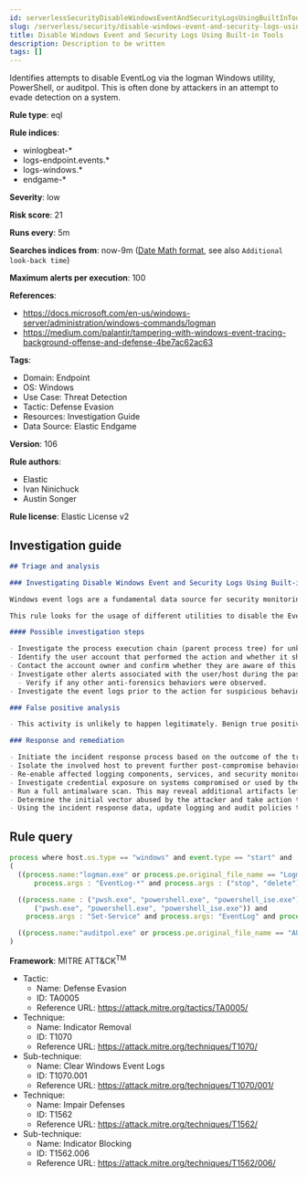 ```yaml
---
id: serverlessSecurityDisableWindowsEventAndSecurityLogsUsingBuiltInTools
slug: /serverless/security/disable-windows-event-and-security-logs-using-built-in-tools
title: Disable Windows Event and Security Logs Using Built-in Tools
description: Description to be written
tags: []
---
```


<div id="disable-windows-event-and-security-logs-using-built-in-tools"></div>

Identifies attempts to disable EventLog via the logman Windows utility, PowerShell, or auditpol. This is often done by attackers in an attempt to evade detection on a system.

**Rule type**: eql

**Rule indices**: 

* winlogbeat-*
* logs-endpoint.events.*
* logs-windows.*
* endgame-*

**Severity**: low

**Risk score**: 21

**Runs every**: 5m

**Searches indices from**: now-9m ([Date Math format](((ref))/common-options.html#date-math), see also <DocLink id="serverlessSecurityRulesUiCreate" section="set-the-rules-schedule">`Additional look-back time`</DocLink>)

**Maximum alerts per execution**: 100

**References**: 

* https://docs.microsoft.com/en-us/windows-server/administration/windows-commands/logman
* https://medium.com/palantir/tampering-with-windows-event-tracing-background-offense-and-defense-4be7ac62ac63

**Tags**: 

* Domain: Endpoint
* OS: Windows
* Use Case: Threat Detection
* Tactic: Defense Evasion
* Resources: Investigation Guide
* Data Source: Elastic Endgame

**Version**: 106

**Rule authors**: 

* Elastic
* Ivan Ninichuck
* Austin Songer

**Rule license**: Elastic License v2

## Investigation guide

```markdown
## Triage and analysis

### Investigating Disable Windows Event and Security Logs Using Built-in Tools

Windows event logs are a fundamental data source for security monitoring, forensics, and incident response. Adversaries can tamper, clear, and delete this data to break SIEM detections, cover their tracks, and slow down incident response.

This rule looks for the usage of different utilities to disable the EventLog service or specific event logs.

#### Possible investigation steps

- Investigate the process execution chain (parent process tree) for unknown processes. Examine their executable files for prevalence, whether they are located in expected locations, and if they are signed with valid digital signatures.
- Identify the user account that performed the action and whether it should perform this kind of action.
- Contact the account owner and confirm whether they are aware of this activity.
- Investigate other alerts associated with the user/host during the past 48 hours.
  - Verify if any other anti-forensics behaviors were observed.
- Investigate the event logs prior to the action for suspicious behaviors that an attacker may be trying to cover up.

### False positive analysis

- This activity is unlikely to happen legitimately. Benign true positives (B-TPs) can be added as exceptions if necessary.

### Response and remediation

- Initiate the incident response process based on the outcome of the triage.
- Isolate the involved host to prevent further post-compromise behavior.
- Re-enable affected logging components, services, and security monitoring.
- Investigate credential exposure on systems compromised or used by the attacker to ensure all compromised accounts are identified. Reset passwords for these accounts and other potentially compromised credentials, such as email, business systems, and web services.
- Run a full antimalware scan. This may reveal additional artifacts left in the system, persistence mechanisms, and malware components.
- Determine the initial vector abused by the attacker and take action to prevent reinfection through the same vector.
- Using the incident response data, update logging and audit policies to improve the mean time to detect (MTTD) and the mean time to respond (MTTR).
```

## Rule query

```js
process where host.os.type == "windows" and event.type == "start" and
(
  ((process.name:"logman.exe" or process.pe.original_file_name == "Logman.exe") and
      process.args : "EventLog-*" and process.args : ("stop", "delete")) or

  ((process.name : ("pwsh.exe", "powershell.exe", "powershell_ise.exe") or process.pe.original_file_name in
      ("pwsh.exe", "powershell.exe", "powershell_ise.exe")) and
	process.args : "Set-Service" and process.args: "EventLog" and process.args : "Disabled")  or

  ((process.name:"auditpol.exe" or process.pe.original_file_name == "AUDITPOL.EXE") and process.args : "/success:disable")
)

```

**Framework**: MITRE ATT&CK<sup>TM</sup>

* Tactic:
    * Name: Defense Evasion
    * ID: TA0005
    * Reference URL: https://attack.mitre.org/tactics/TA0005/
* Technique:
    * Name: Indicator Removal
    * ID: T1070
    * Reference URL: https://attack.mitre.org/techniques/T1070/
* Sub-technique:
    * Name: Clear Windows Event Logs
    * ID: T1070.001
    * Reference URL: https://attack.mitre.org/techniques/T1070/001/
* Technique:
    * Name: Impair Defenses
    * ID: T1562
    * Reference URL: https://attack.mitre.org/techniques/T1562/
* Sub-technique:
    * Name: Indicator Blocking
    * ID: T1562.006
    * Reference URL: https://attack.mitre.org/techniques/T1562/006/


